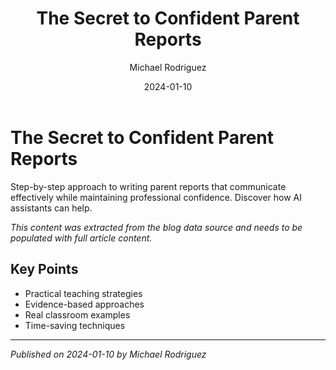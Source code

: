 ﻿---
title: "The Secret to Confident Parent Reports"
description: "Step-by-step approach to writing parent reports that communicate effectively while maintaining professional confidence. Discover how AI assistants can help."
date: "2024-01-10"
category: "Parent Communication"
author: "Michael Rodriguez"
readTime: "6 min read"
image: "/images/blog/secret-confident-parent-reports/cover-fa36c45a.jpg"
slug: "secret-confident-parent-reports"
published: true
---

# The Secret to Confident Parent Reports

Step-by-step approach to writing parent reports that communicate effectively while maintaining professional confidence. Discover how AI assistants can help.

*This content was extracted from the blog data source and needs to be populated with full article content.*

## Key Points

- Practical teaching strategies
- Evidence-based approaches  
- Real classroom examples
- Time-saving techniques

---

*Published on 2024-01-10 by Michael Rodriguez*

